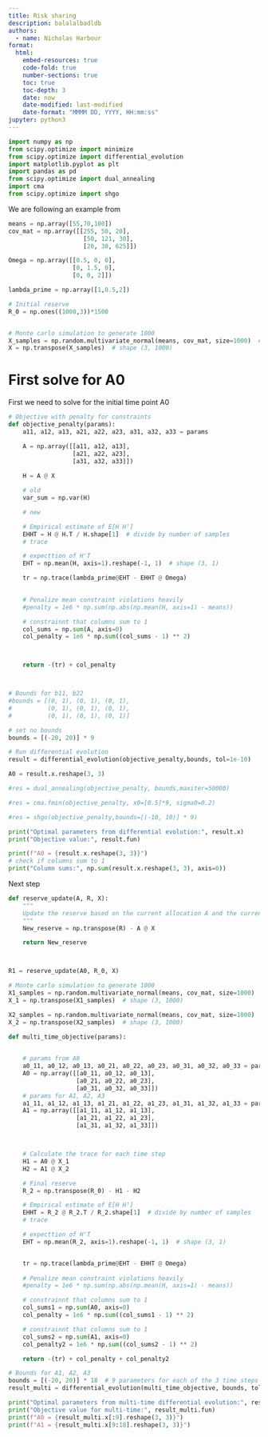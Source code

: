 ```yaml
---
title: Risk sharing
description: balalalbadldb
authors:
  - name: Nicholas Harbour
format: 
  html:
    embed-resources: true
    code-fold: true
    number-sections: true
    toc: true
    toc-depth: 3
    date: now
    date-modified: last-modified
    date-format: "MMMM DD, YYYY, HH:mm:ss"
jupyter: python3
---
```



```python

import numpy as np  
from scipy.optimize import minimize
from scipy.optimize import differential_evolution
import matplotlib.pyplot as plt
import pandas as pd
from scipy.optimize import dual_annealing
import cma
from scipy.optimize import shgo

```


We are following an example from 
```python

means = np.array([55,70,100])
cov_mat = np.array([[255, 50, 20],
                     [50, 121, 30],
                     [20, 30, 625]])

Omega = np.array([[0.5, 0, 0],
                  [0, 1.5, 0],
                  [0, 0, 2]])

lambda_prime = np.array([1,0.5,2])

# Initial reserve
R_0 = np.ones((1000,3))*1500


# Monte carlo simulation to generate 1000
X_samples = np.random.multivariate_normal(means, cov_mat, size=1000)  # shape (1000, 3)
X = np.transpose(X_samples)  # shape (3, 1000)

```


# First solve for A0

First we need to solve for the initial time point A0

```python


# Objective with penalty for constraints
def objective_penalty(params):
    a11, a12, a13, a21, a22, a23, a31, a32, a33 = params

    A = np.array([[a11, a12, a13],
                  [a21, a22, a23],
                  [a31, a32, a33]])
    
    H = A @ X

    # old
    var_sum = np.var(H)

    # new

    # Empirical estimate of E[H Hᵀ]
    EHHT = H @ H.T / H.shape[1]  # divide by number of samples
    # trace

    # expecttion of H'T
    EHT = np.mean(H, axis=1).reshape(-1, 1)  # shape (3, 1)

    tr = np.trace(lambda_prime@EHT - EHHT @ Omega)

    
    # Penalize mean constraint violations heavily
    #penalty = 1e6 * np.sum(np.abs(np.mean(H, axis=1) - means))

    # constrainnt that columns sum to 1
    col_sums = np.sum(A, axis=0)
    col_penalty = 1e6 * np.sum((col_sums - 1) ** 2)



    return -(tr) + col_penalty



# Bounds for b11, b22
#bounds = [(0, 1), (0, 1), (0, 1), 
#          (0, 1), (0, 1), (0, 1), 
#          (0, 1), (0, 1), (0, 1)]

# set no bounds
bounds = [(-20, 20)] * 9

# Run differential evolution
result = differential_evolution(objective_penalty,bounds, tol=1e-10)

A0 = result.x.reshape(3, 3)

#res = dual_annealing(objective_penalty, bounds,maxiter=50000)

#res = cma.fmin(objective_penalty, x0=[0.5]*9, sigma0=0.2)

#res = shgo(objective_penalty,bounds=[(-10, 10)] * 9)

print("Optimal parameters from differential evolution:", result.x)
print("Objective value:", result.fun)

print(f"A0 = {result.x.reshape(3, 3)}")
# check if columns sum to 1
print("Column sums:", np.sum(result.x.reshape(3, 3), axis=0))
```


Next step



```python


def reserve_update(A, R, X):
    """
    Update the reserve based on the current allocation A and the current reserve R.
    """
    New_reserve = np.transpose(R) - A @ X

    return New_reserve



R1 = reserve_update(A0, R_0, X)


```



```python

# Monte carlo simulation to generate 1000
X1_samples = np.random.multivariate_normal(means, cov_mat, size=1000)  # shape (1000, 3)
X_1 = np.transpose(X1_samples)  # shape (3, 1000)

X2_samples = np.random.multivariate_normal(means, cov_mat, size=1000)  # shape (1000, 3)
X_2 = np.transpose(X2_samples)  # shape (3, 1000)

def multi_time_objective(params):

    
    # params from A0
    a0_11, a0_12, a0_13, a0_21, a0_22, a0_23, a0_31, a0_32, a0_33 = params[:9]
    A0 = np.array([[a0_11, a0_12, a0_13],
                   [a0_21, a0_22, a0_23],
                   [a0_31, a0_32, a0_33]])
    # params for A1, A2, A3
    a1_11, a1_12, a1_13, a1_21, a1_22, a1_23, a1_31, a1_32, a1_33 = params[9:18]
    A1 = np.array([[a1_11, a1_12, a1_13],
                   [a1_21, a1_22, a1_23],
                   [a1_31, a1_32, a1_33]])



    # Calculate the trace for each time step
    H1 = A0 @ X_1
    H2 = A1 @ X_2

    # Final reserve
    R_2 = np.transpose(R_0) - H1 - H2

    # Empirical estimate of E[H Hᵀ]
    EHHT = R_2 @ R_2.T / R_2.shape[1]  # divide by number of samples
    # trace

    # expecttion of H'T
    EHT = np.mean(R_2, axis=1).reshape(-1, 1)  # shape (3, 1)


    tr = np.trace(lambda_prime@EHT - EHHT @ Omega)
    
    # Penalize mean constraint violations heavily
    #penalty = 1e6 * np.sum(np.abs(np.mean(H, axis=1) - means))

    # constrainnt that columns sum to 1
    col_sums1 = np.sum(A0, axis=0)
    col_penalty = 1e6 * np.sum((col_sums1 - 1) ** 2)

    # constrainnt that columns sum to 1
    col_sums2 = np.sum(A1, axis=0)
    col_penalty2 = 1e6 * np.sum((col_sums2 - 1) ** 2)

    return -(tr) + col_penalty + col_penalty2

# Bounds for A1, A2, A3
bounds = [(-20, 20)] * 18  # 9 parameters for each of the 3 time steps
result_multi = differential_evolution(multi_time_objective, bounds, tol=1e-10)

print("Optimal parameters from multi-time differential evolution:", result_multi.x)
print("Objective value for multi-time:", result_multi.fun)
print(f"A0 = {result_multi.x[:9].reshape(3, 3)}")  
print(f"A1 = {result_multi.x[9:18].reshape(3, 3)}")




```